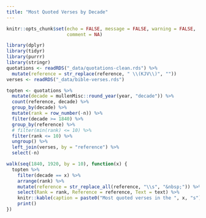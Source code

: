 ```yaml
---
title: "Most Quoted Verses by Decade"
---
```


```r
knitr::opts_chunk$set(echo = FALSE, message = FALSE, warning = FALSE,
                      comment = NA)

library(dplyr)
library(tidyr)
library(purrr)
library(stringr)
quotations <- readRDS("_data/quotations-clean.rds") %>% 
  mutate(reference = str_replace(reference, " \\(KJV\\)", ""))
verses <- readRDS("_data/bible-verses.rds")
```


```r
topten <- quotations %>% 
  mutate(decade = mullenMisc::round_year(year, "decade")) %>% 
  count(reference, decade) %>% 
  group_by(decade) %>% 
  mutate(rank = row_number(-n)) %>% 
  filter(decade >= 1840) %>% 
  group_by(reference) %>% 
  # filter(min(rank) <= 10) %>% 
  filter(rank <= 10) %>%
  ungroup() %>% 
  left_join(verses, by = "reference") %>% 
  select(-n) 

walk(seq(1840, 1920, by = 10), function(x) {
  topten %>% 
    filter(decade == x) %>% 
    arrange(rank) %>% 
    mutate(reference = str_replace_all(reference, "\\s", "&nbsp;")) %>% 
    select(Rank = rank, Reference = reference, Text = text) %>% 
    knitr::kable(caption = paste0("Most quoted verses in the ", x, "s")) %>% 
    print()
})
```
